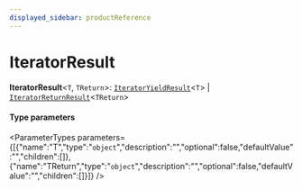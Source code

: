 ```yaml
---
displayed_sidebar: productReference
---
```



# IteratorResult

 **IteratorResult**<`T`, `TReturn`\>: [`IteratorYieldResult`](../interfaces/IteratorYieldResult.mdx)<`T`\> \| [`IteratorReturnResult`](../interfaces/IteratorReturnResult.mdx)<`TReturn`\>

#### Type parameters

<ParameterTypes parameters={[{"name":"T","type":"`object`","description":"","optional":false,"defaultValue":"","children":[]},{"name":"TReturn","type":"`object`","description":"","optional":false,"defaultValue":"","children":[]}]} />
